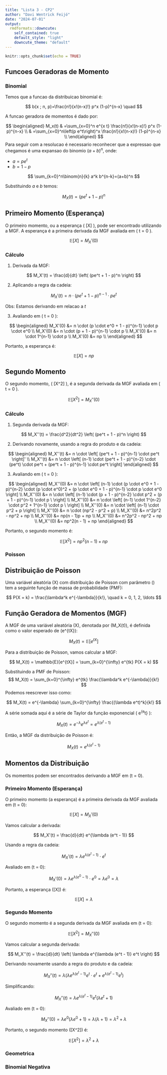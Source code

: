 ```yaml
---
title: "Lista 3 - CP2"
author: "Davi Wentrick Feijó"
date: "2024-07-01"
output:
  rmdformats::downcute:
    self_contained: true
    default_style: "light"
    downcute_theme: "default"
---
```


```r
knitr::opts_chunk$set(echo = TRUE)
```

## Funcoes Geradoras de Momento

### Binomial

Temos que a funcao da distribuicao binomial é:

$$
b(x ; n, p)=\frac{n!}{x!(n-x)!} p^x (1-p)^{n-x} \quad 
$$

A funcao geradora de momentos é dado por:

$$
\begin{aligned}
M_x(t) & =\sum_{x=0}^n e^{x t} \frac{n!}{x!(n-x)!} p^x (1-p)^{n-x} \\
       & =\sum_{x=0}^n\left(p e^t\right)^x \frac{n!}{x!(n-x)!} (1-p)^{n-x} \\
\end{aligned}
$$
Para seguir com a resolucao é necessario reconhecer que a expressao que chegamos é uma expansao do binomio $(a+b)^n$, onde:

- $a = pe^t$
- $b = 1-p$

$$
\sum_{k=0}^n\binom{n}{k} a^k b^{n-k}=(a+b)^n
$$

Substituindo $a$ e $b$ temos:

$$
M_X(t)=\left(p e^t+1-p\right)^n
$$

## Primeiro Momento (Esperança)

O primeiro momento, ou a esperança \( \mathbb{E}[X] \), pode ser encontrado utilizando a MGF. A esperança é a primeira derivada da MGF avaliada em \( t = 0 \).

$$
\mathbb{E}[X] = M_X'(0)
$$

### Cálculo

1. Derivada da MGF:

$$
M_X'(t) = \frac{d}{dt} \left( (pe^t + 1 - p)^n \right)
$$

2. Aplicando a regra da cadeia:

$$
M_X'(t) = n \cdot (pe^t + 1 - p)^{n-1} \cdot pe^t
$$

Obs: Estamos derivando em relacao a $t$

3. Avaliando em \( t = 0 \):

$$
\begin{aligned}
   M_X'(0) &= n \cdot (p \cdot e^0 + 1 - p)^{n-1} \cdot p \cdot e^0  \\
   M_X'(0) &= n \cdot (p + 1 - p)^{n-1} \cdot p  \\
   M_X'(0) &= n \cdot 1^{n-1} \cdot p \\
   M_X'(0) &= np \\
\end{aligned}
$$

Portanto, a esperança é:

$$
\mathbb{E}[X] = np
$$

## Segundo Momento

O segundo momento, \( \mathbb{E}[X^2] \), é a segunda derivada da MGF avaliada em \( t = 0 \).

$$
\mathbb{E}[X^2] = M_X''(0)
$$

### Cálculo

1. Segunda derivada da MGF:

$$
M_X''(t) = \frac{d^2}{dt^2} \left( (pe^t + 1 - p)^n \right)
$$

2. Derivando novamente, usando a regra do produto e da cadeia:

$$
\begin{aligned}
   M_X''(t) &= n \cdot \left[ (pe^t + 1 - p)^{n-1} \cdot pe^t \right]' \\
   M_X''(t) &= n \cdot \left[ (n-1) \cdot (pe^t + 1 - p)^{n-2} \cdot (pe^t) \cdot pe^t + (pe^t + 1 - p)^{n-1} \cdot pe^t \right]
\end{aligned}
$$

3. Avaliando em \( t = 0 \):

$$
\begin{aligned}
   M_X''(0) &= n \cdot \left[ (n-1) \cdot (p \cdot e^0 + 1 - p)^{n-2} \cdot (p \cdot e^0)^2 + (p \cdot e^0 + 1 - p)^{n-1} \cdot p \cdot e^0 \right] \\
   M_X''(0) &= n \cdot \left[ (n-1) \cdot (p + 1 - p)^{n-2} \cdot p^2 + (p + 1 - p)^{n-1} \cdot p \ \right] \\
   M_X''(0) &= n \cdot \left[ (n-1) \cdot 1^{n-2} \cdot p^2 + 1^{n-1} \cdot p \ \right] \\
   M_X''(0) &= n \cdot \left[ (n-1) \cdot p^2 + p \right] \\
   M_X''(0) &= n \cdot (np^2 - p^2 + p) \\
   M_X''(0) &= n^2p^2 - np^2 + np \\
   M_X''(0) &= np(n - 1)p + np \\
   M_X''(0) &= n^2p^2 - np^2 + np \\
   M_X''(0) &= np^2(n - 1) + np
\end{aligned}
$$

Portanto, o segundo momento é:

$$
\mathbb{E}[X^2] = np^2(n-1) + np
$$

### Poisson

## Distribuição de Poisson

Uma variável aleatória \(X\) com distribuição de Poisson com parâmetro \(\lambda\) tem a seguinte função de massa de probabilidade (PMF):

$$
P(X = k) = \frac{\lambda^k e^{-\lambda}}{k!}, \quad k = 0, 1, 2, \ldots 
$$

## Função Geradora de Momentos (MGF)

A MGF de uma variável aleatória \(X\), denotada por \(M_X(t)\), é definida como o valor esperado de \(e^{tX}\):

$$
M_X(t) = \mathbb{E}[e^{tX}]
$$

Para a distribuição de Poisson, vamos calcular a MGF:

$$
 M_X(t) = \mathbb{E}[e^{tX}] = \sum_{k=0}^{\infty} e^{tk} P(X = k) 
$$

Substituindo a PMF de Poisson:
$$
M_X(t) = \sum_{k=0}^{\infty} e^{tk} \frac{\lambda^k e^{-\lambda}}{k!} 
$$
Podemos reescrever isso como:

$$
M_X(t) = e^{-\lambda} \sum_{k=0}^{\infty} \frac{(\lambda e^t)^k}{k!} 
$$

A série somada aqui é a série de Taylor da função exponencial \( e^{\lambda e^t} \):

$$
M_X(t) = e^{-\lambda} e^{\lambda e^t} = e^{\lambda (e^t - 1)}
$$

Então, a MGF da distribuição de Poisson é:

$$
M_X(t) = e^{\lambda (e^t - 1)}
$$

## Momentos da Distribuição

Os momentos podem ser encontrados derivando a MGF em \(t = 0\).

### Primeiro Momento (Esperança)

O primeiro momento (a esperança) é a primeira derivada da MGF avaliada em \(t = 0\):

$$
\mathbb{E}[X] = M_X'(0)
$$

Vamos calcular a derivada:

$$
M_X'(t) = \frac{d}{dt} e^{\lambda (e^t - 1)}
$$

Usando a regra da cadeia:

$$
M_X'(t) = \lambda e^{\lambda (e^t - 1)} \cdot e^t 
$$

Avaliado em \(t = 0\):

$$
 M_X'(0) = \lambda e^{\lambda (e^0 - 1)} \cdot e^0 = \lambda e^{0} = \lambda 
$$

Portanto, a esperança \(\mathbb{E}[X]\) é:

$$
\mathbb{E}[X] = \lambda
$$

### Segundo Momento

O segundo momento é a segunda derivada da MGF avaliada em \(t = 0\):

$$
\mathbb{E}[X^2] = M_X''(0)  
$$

Vamos calcular a segunda derivada:

$$
M_X''(t) = \frac{d}{dt} \left( \lambda e^{\lambda (e^t - 1)} e^t \right)  
$$

Derivando novamente usando a regra do produto e da cadeia:

$$
M_X''(t) = \lambda \left( \lambda e^{\lambda (e^t - 1)} e^t \cdot e^t + e^{\lambda (e^t - 1)} e^t \right)  
$$

Simplificando:

$$
M_X''(t) = \lambda e^{\lambda (e^t - 1)} e^t \left( \lambda e^t + 1 \right)  
$$

Avaliado em \(t = 0\):

$$
M_X''(0) = \lambda e^{0} \left( \lambda e^0 + 1 \right) = \lambda ( \lambda + 1 ) = \lambda^2 + \lambda  
$$

Portanto, o segundo momento \(\mathbb{E}[X^2]\) é:

$$
\mathbb{E}[X^2] = \lambda^2 + \lambda  
$$

### Geometrica

### Binomial Negativa
